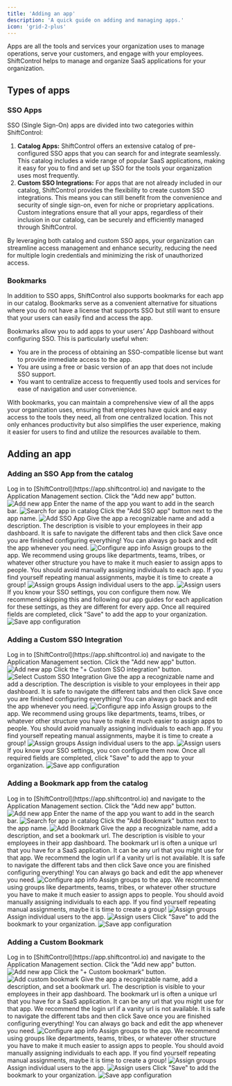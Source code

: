 ```yaml
---
title: 'Adding an app'
description: 'A quick guide on adding and managing apps.'
icon: 'grid-2-plus'
---
```


Apps are all the tools and services your organization uses to manage operations, serve your customers, and engage with your employees. ShiftControl helps to manage and organize SaaS applications for your organization.

## Types of apps

### SSO Apps

SSO (Single Sign-On) apps are divided into two categories within ShiftControl:

1.	**Catalog Apps:** ShiftControl offers an extensive catalog of pre-configured SSO apps that you can search for and integrate seamlessly. This catalog includes a wide range of popular SaaS applications, making it easy for you to find and set up SSO for the tools your organization uses most frequently.
2.	**Custom SSO Integrations:** For apps that are not already included in our catalog, ShiftControl provides the flexibility to create custom SSO integrations. This means you can still benefit from the convenience and security of single sign-on, even for niche or proprietary applications. Custom integrations ensure that all your apps, regardless of their inclusion in our catalog, can be securely and efficiently managed through ShiftControl.

By leveraging both catalog and custom SSO apps, your organization can streamline access management and enhance security, reducing the need for multiple login credentials and minimizing the risk of unauthorized access.

### Bookmarks

In addition to SSO apps, ShiftControl also supports bookmarks for each app in our catalog. Bookmarks serve as a convenient alternative for situations where you do not have a license that supports SSO but still want to ensure that your users can easily find and access the app.

Bookmarks allow you to add apps to your users’ App Dashboard without configuring SSO. This is particularly useful when:

- You are in the process of obtaining an SSO-compatible license but want to provide immediate access to the app.
- You are using a free or basic version of an app that does not include SSO support.
- You want to centralize access to frequently used tools and services for ease of navigation and user convenience.

With bookmarks, you can maintain a comprehensive view of all the apps your organization uses, ensuring that employees have quick and easy access to the tools they need, all from one centralized location. This not only enhances productivity but also simplifies the user experience, making it easier for users to find and utilize the resources available to them.

## Adding an app

### Adding an SSO App from the catalog

<Steps>
    <Step title="Log in to ShiftControl and go to Application Management">
        Log in to [ShiftControl](https://app.shiftcontrol.io) and navigate to the Application Management section.
    </Step>
    <Step title="Click 'Add new app'">
        Click the "Add new app" button.
        <img src="/images/ShiftControl/Apps/Apps%20-%20Add%20an%20app.png"
             alt="Add new app"
        />
    </Step>
    <Step title="Search for the desired app in the catalog">
        Enter the name of the app you want to add in the search bar.
        <img
            src="/images/ShiftControl/Apps/Apps%20-%20Search%20for%20app.png"
            alt="Search for app in catalog"
        />
    </Step>
    <Step title="Click 'Add SSO app'">
        Click the "Add SSO app" button next to the app name.
        <img src="/images/ShiftControl/Apps/Apps%20-%20Add%20SSO%20App.png" alt="Add SSO App"/>
    </Step>
    <Step title="Configure the app's info">
        Give the app a recognizable name and add a description. The description is visible to your employees in their
        app dashboard.
        <Note>It is safe to navigate the different tabs and then click Save once you are finished configuring
            everything! You can always go back and edit the app whenever you need.</Note>
        <img src="/images/ShiftControl/Apps/Apps%20-%20Name%20the%20SSO%20App.png" alt="Configure app info"/>
    </Step>
    <Step title="Assign groups">
        Assign groups to the app.
        <Info>We recommend using groups like departments, teams, tribes, or whatever other structure you have to make it
            much easier to assign apps to people. You should avoid manually assigning individuals to each app. If you
            find yourself repeating manual assignments, maybe it is time to create a group!</Info>
        <img src="/images/ShiftControl/Apps/Apps%20-%20Assign%20groups.png" alt="Assign groups"/>
    </Step>
    <Step title="Assign individual users">
        Assign individual users to the app.
        <img src="/images/ShiftControl/Apps/Apps%20-%20Assign%20users.png" alt="Assign users"/>
    </Step>
    <Step title="Optionally, configure SSO settings">
        If you know your SSO settings, you con configure them now. We recommend skipping this and following our app
        guides for each application for these settings, as they are different for every app.
    </Step>
    <Step title="Save the app configuration">
        Once all required fields are completed, click "Save" to add the app to your organization.
        <img src="/images/ShiftControl/Apps/Apps%20-%20Save.png" alt="Save app configuration"/>
    </Step>
</Steps>

### Adding a Custom SSO Integration

<Steps>
    <Step title="Log in to ShiftControl and go to Application Management">
        Log in to [ShiftControl](https://app.shiftcontrol.io) and navigate to the Application Management section.
    </Step>
    <Step title="Click 'Add new app'">
        Click the "Add new app" button.
        <img src="/images/ShiftControl/Apps/Apps%20-%20Add%20an%20app.png" alt="Add new app"/>
    </Step>
    <Step title="Click 'Custom SSO Integration'">
        Click the "+ Custom SSO integration" button.
        <img src="/images/ShiftControl/Apps/Apps%20-%20Custom%20SSO%20Integration.png"
             alt="Select Custom SSO Integration"/>
    </Step>
    <Step title="Configure the app's info">
        Give the app a recognizable name and add a description. The description is visible to your employees in their
        app dashboard.
        <Note>It is safe to navigate the different tabs and then click Save once you are finished configuring
            everything! You can always go back and edit the app whenever you need.</Note>
        <img src="/images/ShiftControl/Apps/Apps%20-%20Name%20the%20SSO%20App.png" alt="Configure app info"/>
    </Step>
    <Step title="Assign groups">
        Assign groups to the app.
        <Info>We recommend using groups like departments, teams, tribes, or whatever other structure you have to make it
            much easier to assign apps to people. You should avoid manually assigning individuals to each app. If you
            find yourself repeating manual assignments, maybe it is time to create a group!</Info>
        <img src="/images/ShiftControl/Apps/Apps%20-%20Assign%20groups.png" alt="Assign groups"/>
    </Step>
    <Step title="Assign individual users">
        Assign individual users to the app.
        <img src="/images/ShiftControl/Apps/Apps%20-%20Assign%20users.png" alt="Assign users"/>
    </Step>
    <Step title="Optionally, configure SSO settings">
        If you know your SSO settings, you con configure them now.
    </Step>
    <Step title="Save the app configuration">
        Once all required fields are completed, click "Save" to add the app to your organization.
        <img src="/images/ShiftControl/Apps/Apps%20-%20Save.png" alt="Save app configuration"/>
    </Step>
</Steps>


### Adding a Bookmark app from the catalog

<Steps>
    <Step title="Log in to ShiftControl and go to Application Management">
        Log in to [ShiftControl](https://app.shiftcontrol.io) and navigate to the Application Management section.
    </Step>
    <Step title="Click 'Add new app'">
        Click the "Add new app" button.
        <img src="/images/ShiftControl/Apps/Apps%20-%20Add%20an%20app.png" alt="Add new app"/>
    </Step>
    <Step title="Search for the desired app in the catalog">
        Enter the name of the app you want to add in the search bar.
        <img
            src="/images/ShiftControl/Apps/Apps%20-%20Search%20for%20app.png"
            alt="Search for app in catalog"
        />
    </Step>
    <Step title="Click 'Add Bookmark'">
        Click the "Add Bookmark" button next to the app name.
        <img src="/images/ShiftControl/Apps/Apps%20-%20Add%20Bookmark.png" alt="Add Bookmark"/>
    </Step>
    <Step title="Configure the app's info">
        Give the app a recognizable name, add a description, and set a bookmark url. The description is visible to your
        employees in their app dashboard.
        <Info>The bookmark url is often a unique url that you have for a SaaS application. It can be any url that you
            might use for that app. We recommend the login url if a vanity url is not available.</Info>
        <Note>It is safe to navigate the different tabs and then click Save once you are finished configuring
            everything! You can always go back and edit the app whenever you need.</Note>
        <img src="/images/ShiftControl/Apps/Apps%20-%20Name%20the%20Bookmark.png" alt="Configure app info"/>
    </Step>
    <Step title="Assign groups">
        Assign groups to the app.
        <Info>We recommend using groups like departments, teams, tribes, or whatever other structure you have to make it
            much easier to assign apps to people. You should avoid manually assigning individuals to each app. If you
            find yourself repeating manual assignments, maybe it is time to create a group!</Info>
        <img src="/images/ShiftControl/Apps/Apps%20-%20Assign%20groups.png" alt="Assign groups"/>
    </Step>
    <Step title="Assign individual users">
        Assign individual users to the app.
        <img src="/images/ShiftControl/Apps/Apps%20-%20Assign%20users.png" alt="Assign users"/>
    </Step>
    <Step title="Save the bookmark">
        Click "Save" to add the bookmark to your organization.
        <img src="/images/ShiftControl/Apps/Apps%20-%20Save.png" alt="Save app configuration"/>
    </Step>
</Steps>


### Adding a Custom Bookmark

<Steps>
    <Step title="Log in to ShiftControl and go to Application Management">
        Log in to [ShiftControl](https://app.shiftcontrol.io) and navigate to the Application Management section.
    </Step>
    <Step title="Click 'Add new app'">
        Click the "Add new app" button.
        <img src="/images/ShiftControl/Apps/Apps%20-%20Add%20an%20app.png" alt="Add new app"/>
    </Step>
    <Step title="Click Custom Bookmark">
        Click the "+ Custom bookmark" button.
        <img src="/images/ShiftControl/Apps/Apps%20-%20Custom%20bookmark.png" alt="Add custom bookmark"/>
    </Step>
    <Step title="Configure the app's info">
        Give the app a recognizable name, add a description, and set a bookmark url. The description is visible to your
        employees in their app dashboard.
        <Info>The bookmark url is often a unique url that you have for a SaaS application. It can be any url that you
            might use for that app. We recommend the login url if a vanity url is not available.</Info>
        <Note>It is safe to navigate the different tabs and then click Save once you are finished configuring
            everything! You can always go back and edit the app whenever you need.</Note>
        <img src="/images/ShiftControl/Apps/Apps%20-%20Name%20the%20Bookmark.png" alt="Configure app info"/>
    </Step>
    <Step title="Assign groups">
        Assign groups to the app.
        <Info>We recommend using groups like departments, teams, tribes, or whatever other structure you have to make it
            much easier to assign apps to people. You should avoid manually assigning individuals to each app. If you
            find yourself repeating manual assignments, maybe it is time to create a group!</Info>
        <img src="/images/ShiftControl/Apps/Apps%20-%20Assign%20groups.png" alt="Assign groups"/>
    </Step>
    <Step title="Assign individual users">
        Assign individual users to the app.
        <img src="/images/ShiftControl/Apps/Apps%20-%20Assign%20users.png" alt="Assign users"/>
    </Step>
    <Step title="Save the bookmark">
        Click "Save" to add the bookmark to your organization.
        <img src="/images/ShiftControl/Apps/Apps%20-%20Save.png" alt="Save app configuration"/>
    </Step>
</Steps>


